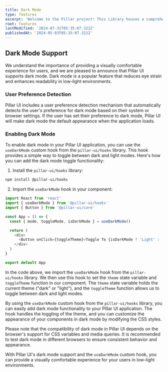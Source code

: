 ```yaml
---
title: Dark Mode
type: features
excerpt: 'Welcome to the Pillar project! This Library houses a comprehensive collection of reusable UI components, React hooks, Icons, and other tools designed to enhance modern web development. With a focus on accessibility, scalability, and best practices, Pillar streamlines the development process and empowers you to build robust, high-quality web applications.'
root: features
lastModified: '2024-07-31T05:35:07.322Z'
publishedAt: '2024-05-03T05:35:07.322Z'
---
```


## Dark Mode Support

We understand the importance of providing a visually comfortable experience for users, and we are pleased to announce that Pillar UI supports dark mode. Dark mode is a popular feature that reduces eye strain and enhances readability in low-light environments.

### User Preference Detection

Pillar UI includes a user preference detection mechanism that automatically detects the user's preference for dark mode based on their system or browser settings. If the user has set their preference to dark mode, Pillar UI will make dark mode the default appearance when the application loads.

### Enabling Dark Mode

To enable dark mode in your Pillar UI application, you can use the `useDarkMode` custom hook from the `pillar-ui/hooks` library. This hook provides a simple way to toggle between dark and light modes. Here's how you can add the dark mode toggle functionality:

1. Install the `pillar-ui/hooks` library:

```bash
npm install @pillar-ui/hooks
```

2. Import the `useDarkMode` hook in your component:

```javascript
import React from 'react'
import { useDarkMode } from '@pillar-ui/hooks'
import { Button } from '@pillar-ui/core'

const App = () => {
  const { mode, toggleMode, isDarkMode } = useDarkMode()

  return (
    <div>
      <Button onClick={toggleTheme}>Toggle To {isDarkMode ? 'Light' : 'Dark'} Mode</Button>
    </div>
  )
}

export default App
```

In the code above, we import the `useDarkMode` hook from the `pillar-ui/hooks` library. We then use this hook to set the `theme` state variable and `toggleTheme` function in our component. The `theme` state variable holds the current theme ("dark" or "light"), and the `toggleTheme` function allows us to toggle between dark and light modes.

By using the `useDarkMode` custom hook from the `pillar-ui/hooks` library, you can easily add dark mode functionality to your Pillar UI application. The hook handles the toggling of the theme, and you can customize the appearance of your components in dark mode by modifying the CSS styles.

Please note that the compatibility of dark mode in Pillar UI depends on the browser's support for CSS variables and media queries. It is recommended to test dark mode in different browsers to ensure consistent behavior and appearance.

With Pillar UI's dark mode support and the `useDarkMode` custom hook, you can provide a visually comfortable experience for your users in low-light environments.

